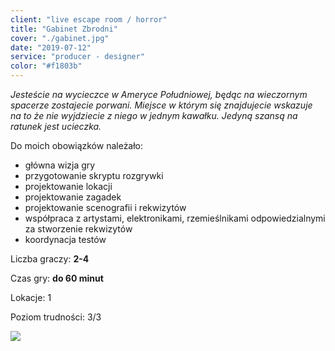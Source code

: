 ```yaml
---
client: "live escape room / horror"
title: "Gabinet Zbrodni"
cover: "./gabinet.jpg"
date: "2019-07-12"
service: "producer - designer"
color: "#f1803b"
---
```


*Jesteście na wycieczce w Ameryce Południowej, będąc na wieczornym spacerze zostajecie porwani. Miejsce w którym się znajdujecie wskazuje na to że nie wyjdziecie z niego w jednym kawałku. Jedyną szansą na ratunek jest ucieczka.*

Do moich obowiązków należało:
- główna wizja gry
- przygotowanie skryptu rozgrywki
- projektowanie lokacji
- projektowanie zagadek
- projektowanie scenografii i rekwizytów
- współpraca z artystami, elektronikami, rzemieślnikami odpowiedzialnymi za stworzenie rekwizytów
- koordynacja testów

Liczba graczy: **2-4**

Czas gry: **do 60 minut**

Lokacje: 1

Poziom trudności: 3/3

![](./gabinet.jpg)
